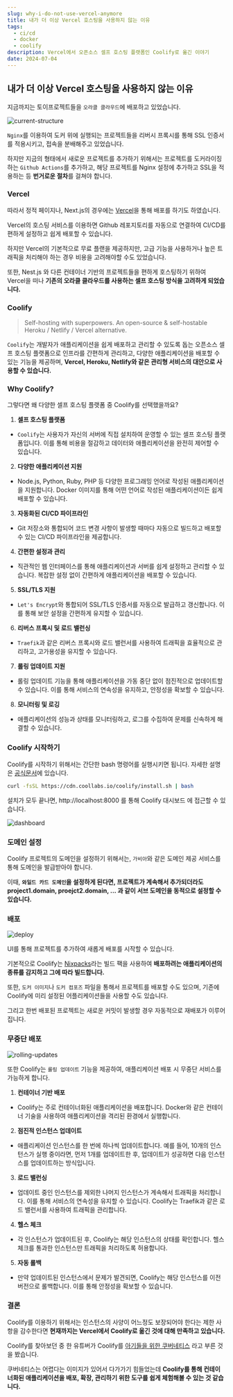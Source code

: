 ---
slug: why-i-do-not-use-vercel-anymore
title: 내가 더 이상 Vercel 호스팅을 사용하지 않는 이유
tags:
  - ci/cd
  - docker
  - coolify
description: Vercel에서 오픈소스 셀프 호스팅 플랫폼인 Coolify로 옮긴 이야기
date: 2024-07-04
---

## 내가 더 이상 Vercel 호스팅을 사용하지 않는 이유

지금까지는 토이프로젝트들을 `오라클 클라우드`에 배포하고 있었습니다.

![current-structure](/public/posts/why-i-do-not-use-vercel-anymore/current-structure.png)

`Nginx`를 이용하여 도커 위에 실행되는 프로젝트들을 리버시 프록시를 통해 SSL 인증서를 적용시키고, 접속을 분배해주고 있었습니다.

하지만 지금의 형태에서 새로운 프로젝트를 추가하기 위해서는 프로젝트를 도커라이징 하는 `Github Actions`를 추가하고, 해당 프로젝트를 Nginx 설정에 추가하고 SSL을 적용하는 등 **번거로운 절차**를 걸쳐야 합니다.

### Vercel

따라서 정적 페이지나, Next.js의 경우에는 [Vercel](https://vercel.com/)을 통해 배포를 하기도 하였습니다.

Vercel의 호스팅 서비스를 이용하면 Github 레포지토리를 자동으로 연결하여 CI/CD를 편하게 설정하고 쉽게 배포할 수 있습니다.

하지만 Vercel의 기본적으로 무료 플랜을 제공하지만, 고급 기능을 사용하거나 높은 트래픽을 처리해야 하는 경우 비용을 고려해야할 수도 있었습니다.

또한, Nest.js 와 다른 컨테이너 기반의 프로젝트들을 편하게 호스팅하기 위하여 Vercel을 떠나 **기존의 오라클 클라우드를 사용하는 셀프 호스팅 방식을 고려하게 되었습니다.**

### Coolify

> Self-hosting with superpowers. An open-source & self-hostable Heroku / Netlify / Vercel alternative.

`Coolify`는 개발자가 애플리케이션을 쉽게 배포하고 관리할 수 있도록 돕는 오픈소스 셀프 호스팅 플랫폼으로 인프라를 간편하게 관리하고, 다양한 애플리케이션을 배포할 수 있는 기능을 제공하며, **Vercel, Heroku, Netlify와 같은 관리형 서비스의 대안으로 사용할 수 있습니다.**

### Why Coolify?

그렇다면 왜 다양한 셀프 호스팅 플랫폼 중 Coolify를 선택했을까요?

1. **셀프 호스팅 플랫폼**

- `Coolify`는 사용자가 자신의 서버에 직접 설치하여 운영할 수 있는 셀프 호스팅 플랫폼입니다. 이를 통해 비용을 절감하고 데이터와 애플리케이션을 완전히 제어할 수 있습니다.

2. **다양한 애플리케이션 지원**

- Node.js, Python, Ruby, PHP 등 다양한 프로그래밍 언어로 작성된 애플리케이션을 지원합니다. Docker 이미지를 통해 어떤 언어로 작성된 애플리케이션이든 쉽게 배포할 수 있습니다.

3. **자동화된 CI/CD 파이프라인**

- Git 저장소와 통합되어 코드 변경 사항이 발생할 때마다 자동으로 빌드하고 배포할 수 있는 CI/CD 파이프라인을 제공합니다.

4. **간편한 설정과 관리**

- 직관적인 웹 인터페이스를 통해 애플리케이션과 서버를 쉽게 설정하고 관리할 수 있습니다. 복잡한 설정 없이 간편하게 애플리케이션을 배포할 수 있습니다.

5. **SSL/TLS 지원**

- `Let's Encrypt`와 통합되어 SSL/TLS 인증서를 자동으로 발급하고 갱신합니다. 이를 통해 보안 설정을 간편하게 유지할 수 있습니다.

6. **리버스 프록시 및 로드 밸런싱**

- `Traefik`과 같은 리버스 프록시와 로드 밸런서를 사용하여 트래픽을 효율적으로 관리하고, 고가용성을 유지할 수 있습니다.

7. **롤링 업데이트 지원**

- 롤링 업데이트 기능을 통해 애플리케이션을 가동 중단 없이 점진적으로 업데이트할 수 있습니다. 이를 통해 서비스의 연속성을 유지하고, 안정성을 확보할 수 있습니다.

8. **모니터링 및 로깅**

- 애플리케이션의 성능과 상태를 모니터링하고, 로그를 수집하여 문제를 신속하게 해결할 수 있습니다.

### Coolify 시작하기

Coolify를 시작하기 위해서는 간단한 bash 명령어를 실행시키면 됩니다. 자세한 설명은 [공식문서](https://coolify.io/docs/installation)에 있습니다.

```bash title="coolify 설치"
curl -fsSL https://cdn.coollabs.io/coolify/install.sh | bash
```

설치가 모두 끝나면, http://localhost:8000 를 통해 Coolify 대시보드 에 접근할 수 있습니다.

![dashboard](/public/posts/why-i-do-not-use-vercel-anymore/dashboard.png)

### 도메인 설정

Coolify 프로젝트의 도메인을 설정하기 위해서는, `가비아`와 같은 도메인 제공 서비스를 통해 도메인을 발급받아야 합니다.

이때, **`와일드 카드 도메인`을 설정하게 된다면, 프로젝트가 계속해서 추가되더라도 project1.domain, proejct2.domain, ... 과 같이 서브 도메인을 동적으로 설정할 수 있습니다.**

### 배포

![deploy](/public/posts/why-i-do-not-use-vercel-anymore/deploy.png)

UI를 통해 프로젝트를 추가하여 새롭게 배포를 시작할 수 있습니다.

기본적으로 Coolify는 [Nixpacks](https://nixpacks.com/docs)라는 빌드 팩을 사용하여 **배포하려는 애플리케이션의 종류를 감지하고 그에 따라 빌드합니다.**

또한, `도커 이미지`나 `도커 컴포즈` 파일을 통해서 프로젝트를 배포할 수도 있으며, 기존에 Coolify에 미리 설정된 어플리케이션들을 사용할 수도 있습니다.

그리고 한번 배포된 프로젝트는 새로운 커밋이 발생할 경우 자동적으로 재배포가 이루어집니다.

### 무중단 배포

![rolling-updates](/public/posts/why-i-do-not-use-vercel-anymore/rolling-updates.png)

또한 Coolify는 `롤링 업데이트` 기능을 제공하여, 애플리케이션 배포 시 무중단 서비스를 가능하게 합니다.

1. **컨테이너 기반 배포**

- Coolify는 주로 컨테이너화된 애플리케이션을 배포합니다. Docker와 같은 컨테이너 기술을 사용하여 애플리케이션을 격리된 환경에서 실행합니다.

2. **점진적 인스턴스 업데이트**

- 애플리케이션 인스턴스를 한 번에 하나씩 업데이트합니다. 예를 들어, 10개의 인스턴스가 실행 중이라면, 먼저 1개를 업데이트한 후, 업데이트가 성공하면 다음 인스턴스를 업데이트하는 방식입니다.

3. **로드 밸런싱**

- 업데이트 중인 인스턴스를 제외한 나머지 인스턴스가 계속해서 트래픽을 처리합니다. 이를 통해 서비스의 연속성을 유지할 수 있습니다. Coolify는 Traefik과 같은 로드 밸런서를 사용하여 트래픽을 관리합니다.

4. **헬스 체크**

- 각 인스턴스가 업데이트된 후, Coolify는 해당 인스턴스의 상태를 확인합니다. 헬스 체크를 통과한 인스턴스만 트래픽을 처리하도록 허용합니다.

5. **자동 롤백**

- 만약 업데이트된 인스턴스에서 문제가 발견되면, Coolify는 해당 인스턴스를 이전 버전으로 롤백합니다. 이를 통해 안정성을 확보할 수 있습니다.

### 결론

Coolify를 이용하기 위해서는 인스턴스의 사양이 어느정도 보장되어야 한다는 제한 사항을 감수한다면 **현재까지는 Vercel에서 Coolify로 옮긴 것에 대해 만족하고 있습니다.**

Coolify를 찾아보던 중 한 유튜버가 Coolify를 [아기들을 위한 쿠버네티스](https://www.youtube.com/shorts/LrKqptIOFTw) 라고 부른 것을 봤습니다.

쿠버네티스는 어렵다는 이미지가 있어서 다가가기 힘들었는데 **Coolify를 통해 컨테이너화된 애플리케이션을 배포, 확장, 관리하기 위한 도구를 쉽게 체험해볼 수 있는 것 같습니다.**

